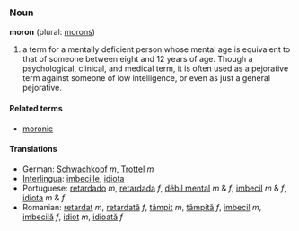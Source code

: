 ===Noun===
'''moron''' (plural: [[morons]])

# a term for a mentally deficient person whose mental age is equivalent to that of someone between eight and 12 years of age. Though a psychological, clinical, and medical term, it is often used as a pejorative term against someone of low intelligence, or even as just a general pejorative.

====Related terms====
*[[moronic]]

====Translations====
*German: [[Schwachkopf]] ''m'', [[Trottel]] ''m''
*[[Interlingua]]: [[imbecille]], [[idiota]]
*Portuguese: [[retardado]] ''m'', [[retardada]] ''f'', [[débil mental]] ''m'' & ''f'', [[imbecil]] ''m'' & ''f'', [[idiota]] ''m'' & ''f''
*Romanian: [[retardat]] ''m'', [[retardată]] ''f'', [[tâmpit]] ''m'', [[tâmpită]] ''f'', [[imbecil]] ''m'', [[imbecilă]] ''f'', [[idiot]] ''m'', [[idioată]] ''f''